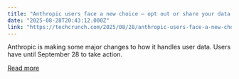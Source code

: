 ```yaml
---
title: "Anthropic users face a new choice – opt out or share your data for AI training"
date: "2025-08-28T20:43:12.000Z"
link: "https://techcrunch.com/2025/08/28/anthropic-users-face-a-new-choice-opt-out-or-share-your-data-for-ai-training/"
---
```


Anthropic is making some major changes to how it handles user data. Users have until September 28 to take action.

[Read more](https://techcrunch.com/2025/08/28/anthropic-users-face-a-new-choice-opt-out-or-share-your-data-for-ai-training/)
